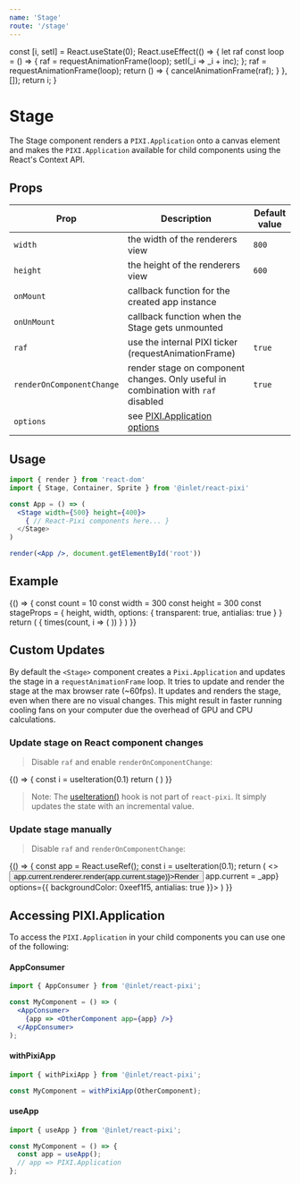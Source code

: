 ```yaml
---
name: 'Stage'
route: '/stage'
---
```



  const [i, setI] = React.useState(0);
  React.useEffect(() => {
    let raf
    const loop = () => {
      raf = requestAnimationFrame(loop);
      setI(_i => _i + inc);
    };
    raf = requestAnimationFrame(loop);
    return () => {
      cancelAnimationFrame(raf);
    }
  }, []);
  return i;
}

# Stage

The Stage component renders a `PIXI.Application` onto a canvas element and makes the `PIXI.Application` available for child components using the React's Context API.

## Props

| Prop  | Description | Default value |
| ------------- | ------------- | ------------- |
| `width`  | the width of the renderers view  | `800` |
| `height`  | the height of the renderers view  | `600` |
| `onMount`  | callback function for the created app instance  | |
| `onUnMount`  | callback function when the Stage gets unmounted  | |
| `raf`  | use the internal PIXI ticker (requestAnimationFrame)  | `true` |
| `renderOnComponentChange` |  render stage on component changes. Only useful in combination with `raf` disabled | `true` |
| `options` | see [PIXI.Application options](https://pixijs.download/release/docs/PIXI.Application.html) | |

## Usage

```jsx
import { render } from 'react-dom'
import { Stage, Container, Sprite } from '@inlet/react-pixi'

const App = () => (
  <Stage width={500} height={400}>
    { // React-Pixi components here... }
  </Stage>
)

render(<App />, document.getElementById('root'))
```

## Example

<Playground>
  {() => {
    const count = 10
    const width = 300
    const height = 300
    const stageProps = {
      height,
      width,
      options: {
        transparent: true,
        antialias: true
      }
    }
    return (
      <Stage
        {...stageProps}
      >
        {
          times(count, i => (
            <Sprite key={i}
                    image="https://s3-us-west-2.amazonaws.com/s.cdpn.io/693612/coin.png"
                    scale={(360/count) * 0.004}
                    anchor={0.5}
                    rotation={(i * (360/count)) * (Math.PI / 180)}
                    x={width/2 + Math.cos((i * (360/count)) * (Math.PI / 180)) * 100}
                    y={height/2 + Math.sin((i * (360/count)) * (Math.PI / 180)) * 100}  />
          ))
        }
      </Stage>
    )
  }}
</Playground>

## Custom Updates

By default the `<Stage>` component creates a `Pixi.Application` and updates the stage in a `requestAnimationFrame` loop.
It tries to update and render the stage at the max browser rate (~60fps).
It updates and renders the stage, even when there are no visual changes.
This might result in faster running cooling fans on your computer due the overhead of GPU and CPU calculations.

### Update stage on React component changes

> Disable `raf` and enable `renderOnComponentChange`:

<Playground>
  {() => {
     const i = useIteration(0.1)
     return (
       <Stage
         width={300}
         height={300}
         raf={false}
         renderOnComponentChange={true}
         options={{ backgroundColor: 0xeef1f5, antialias: true }}
       >
         <Sprite
           anchor={[-(2 + Math.sin(i/5) * 2), 0.5]}
           position={150}
           rotation={(Math.PI/180) * 90 + -i}
           image="https://s3-us-west-2.amazonaws.com/s.cdpn.io/693612/IaUrttj.png"
         />
       </Stage>
    )
  }}
</Playground>

> Note: The [useIteration()](https://gist.github.com/inlet/12b38a1cab2d14236692a2844d972290) hook is not part of `react-pixi`.
> It simply updates the state with an incremental value.

### Update stage manually

> Disable `raf` and `renderOnComponentChange`:

<Playground>
  {() => {
    const app = React.useRef();
    const i = useIteration(0.1);
    return (
      <>
        <button onClick={() => app.current.renderer.render(app.current.stage)}>Render</button>
        <Stage
          width={300}
          height={300}
          raf={false}
          renderOnComponentChange={false}
          onMount={_app => app.current = _app}
          options={{ backgroundColor: 0xeef1f5, antialias: true }}>
          <Sprite
              anchor={0.5}
              position={[150 + Math.cos(i) * 50, 150]}
              rotation={i}
              image="https://s3-us-west-2.amazonaws.com/s.cdpn.io/693612/IaUrttj.png"
          />
        </Stage>
      </>
    )
  }}
</Playground>

## Accessing PIXI.Application

To access the `PIXI.Application` in your child components you can use one of the following:

#### AppConsumer

```jsx
import { AppConsumer } from '@inlet/react-pixi';

const MyComponent = () => (
  <AppConsumer>
    {app => <OtherComponent app={app} />}
  </AppConsumer>
);
```

#### withPixiApp

```jsx
import { withPixiApp } from '@inlet/react-pixi';

const MyComponent = withPixiApp(OtherComponent);
```

#### useApp

```jsx
import { useApp } from '@inlet/react-pixi';

const MyComponent = () => {
  const app = useApp();
  // app => PIXI.Application
};
```
